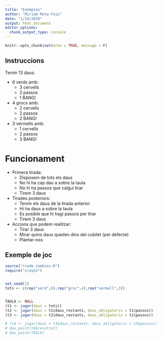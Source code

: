 ---
title: "Exemples"
author: "Miriam Mota-Foix"
date: "1/14/2020"
output: html_document
editor_options: 
  chunk_output_type: console
---

```{r setup, include=FALSE}
knitr::opts_chunk$set(echo = TRUE, message = F)
```

## Instruccions


Tenim 13 daus:

- 6 verds amb:
    * 3 cervells
    * 2 passos
    * 1 BANG!

- 4 grocs amb:
   * 2 cervells
   * 2 passos
   * 2 BANG!

- 3 vermells amb:
  * 1 cervells
  * 2 passos
  * 3 BANG!
  
  
  

# Funcionament  
  

-   Primera tirada: 
    - Disposem de tots els daus
    - No hi ha cap dau a sobre la taula
    - No hi ha passos que calgui tirar 
    - Tirem 3 daus


- Tirades posteriors: 
    - Tenim els daus de la tirada anterior
    - Hi ha daus a sobre la taula 
    - Es posible que hi hagi passos per tirar
    - Tirem 3 daus



- Accions que podem realitzar: 
    - Tirar 3 daus
    - Mirar quins daus queden dins del cubilet (per defecte)
    - Plantar-nos 




<!-- # ## Tirada quan no hi ha mes daus al cubilet: -->
<!-- # - Hi ha daus a sobre la taula.  -->
<!-- # - Guardem tots el daus? o nomes passos? -->

## Exemple de joc


```{r}

source("rcode_zombies.R")
require("crayon")


set.seed(1)
tots <- c(rep("verd",6),rep("groc",4),rep("vermell",3)) 


TAULA <- NULL
(t1 <- jugar(daus = tots))
(t2 <- jugar(daus = t1$daus_restants, daus_obligatoris = t1$passos))
(t3 <- jugar(daus = t2$daus_restants, daus_obligatoris = t2$passos))

# (t4 <- jugar(daus = t3$daus_restants, daus_obligatoris = t3$passos))
# dau_paint(t4$resultat)
# dau_paint(TAULA)
```


  
  
